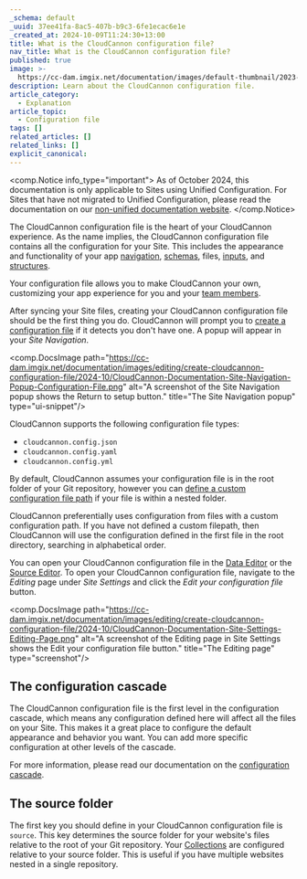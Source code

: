 ```yaml
---
_schema: default
_uuid: 37ee41fa-8ac5-407b-b9c3-6fe1ecac6e1e
_created_at: 2024-10-09T11:24:30+13:00
title: What is the CloudCannon configuration file?
nav_title: What is the CloudCannon configuration file?
published: true
image: >-
  https://cc-dam.imgix.net/documentation/images/default-thumbnail/2023-Q4/CloudCannon-Documentation-Thumbnail.png
description: Learn about the CloudCannon configuration file.
article_category:
  - Explanation
article_topic:
  - Configuration file
tags: []
related_articles: []
related_links: []
explicit_canonical:
---
```

<comp.Notice info_type="important">
  As of October 2024, this documentation is only applicable to Sites using Unified Configuration.
  For Sites that have not migrated to Unified Configuration, please read the documentation on our [non-unified documentation website](https://non-unified.cloudcannon.com/documentation/articles/create-a-global-configuration-file/).
</comp.Notice>

The CloudCannon configuration file is the heart of your CloudCannon experience. As the name implies, the CloudCannon configuration file contains all the configuration for your Site. This includes the appearance and functionality of your app [navigation](/documentation/articles/configure-your-site-navigation/), [schemas](/documentation/articles/what-is-a-schema/), files, [inputs](/documentation/articles/what-are-inputs/), and [structures](/documentation/articles/what-is-a-structure/).

Your configuration file allows you to make CloudCannon your own, customizing your app experience for you and your [team members](/documentation/articles/what-is-a-team-member/).

After syncing your Site files, creating your CloudCannon configuration file should be the first thing you do. CloudCannon will prompt you to [create a configuration file](/documentation/articles/create-your-cloudcannon-configuration-file/) if it detects you don't have one. A popup will appear in your *Site Navigation*.

<comp.DocsImage path="https://cc-dam.imgix.net/documentation/images/editing/create-cloudcannon-configuration-file/2024-10/CloudCannon-Documentation-Site-Navigation-Popup-Configuration-File.png" alt="A screenshot of the Site Navigation popup shows the Return to setup button." title="The Site Navigation popup" type="ui-snippet"/>

CloudCannon supports the following configuration file types:

* `cloudcannon.config.json`
* `cloudcannon.config.yaml`
* `cloudcannon.config.yml`

By default, CloudCannon assumes your configuration file is in the root folder of your Git repository, however you can [define a custom configuration file path](/documentation/articles/define-a-custom-configuration-file-path/) if your file is within a nested folder.

CloudCannon preferentially uses configuration from files with a custom configuration path. If you have not defined a custom filepath, then CloudCannon will use the configuration defined in the first file in the root directory, searching in alphabetical order.

You can open your CloudCannon configuration file in the [Data Editor](/documentation/articles/the-data-editor/) or the [Source Editor](/documentation/articles/the-data-editor/). To open your CloudCannon configuration file, navigate to the *Editing* page under *Site Settings* and click the *Edit your configuration file* button.

<comp.DocsImage path="https://cc-dam.imgix.net/documentation/images/editing/create-cloudcannon-configuration-file/2024-10/CloudCannon-Documentation-Site-Settings-Editing-Page.png" alt="A screenshot of the Editing page in Site Settings shows the Edit your configuration file button." title="The Editing page" type="screenshot"/>

## The configuration cascade

The CloudCannon configuration file is the first level in the configuration cascade, which means any configuration defined here will affect all the files on your Site. This makes it a great place to configure the default appearance and behavior you want. You can add more specific configuration at other levels of the cascade.

For more information, please read our documentation on the [configuration cascade](/documentation/articles/using-the-configuration-cascade/).

## The source folder

The first key you should define in your CloudCannon configuration file is `source`. This key determines the source folder for your website's files relative to the root of your Git repository. Your [Collections](/documentation/articles/define-your-collections/) are configured relative to your source folder. This is useful if you have multiple websites nested in a single repository.